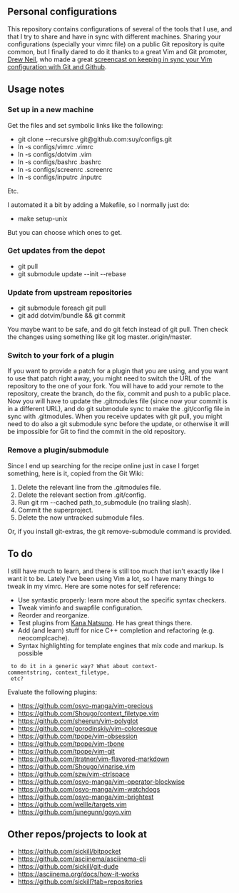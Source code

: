 ==Personal configurations==

This repository contains configurations of several of the tools that I use, and
that I try to share and have in sync with different machines. Sharing your
configurations (specially your vimrc file) on a public Git repository is quite
common, but I finally dared to do it thanks to a great Vim and Git promoter,
[http://drewneil.com/ Drew Neil], who made a great
[http://vimcasts.org/episodes/synchronizing-plugins-with-git-submodules-and-pathogen/ 
screencast on keeping in sync your Vim configuration with Git and Github].

==Usage notes==

===Set up in a new machine===

Get the files and set symbolic links like the following:

*git clone --recursive git@github.com:suy/configs.git
*ln -s configs/vimrc .vimrc
*ln -s configs/dotvim .vim
*ln -s configs/bashrc .bashrc
*ln -s configs/screenrc .screenrc
*ln -s configs/inputrc .inputrc

Etc.

I automated it a bit by adding a Makefile, so I normally just do:

*make setup-unix

But you can choose which ones to get.

===Get updates from the depot===

*git pull
*git submodule update --init --rebase

===Update from upstream repositories===

*git submodule foreach git pull
*git add dotvim/bundle && git commit

You maybe want to be safe, and do git fetch instead of git pull. Then check the
changes using something like git log master..origin/master.

===Switch to your fork of a plugin===

If you want to provide a patch for a plugin that you are using, and you want to
use that patch right away, you might need to switch the URL of the repository to
the one of your fork. You will have to add your remote to the repository, create
the branch, do the fix, commit and push to a public place. Now you will have to
update the .gitmodules file (since now your commit is in a different URL), and
do git submodule sync to make the .git/config file in sync with .gitmodules.
When you receive updates with git pull, you might need to do also a git
submodule sync before the update, or otherwise it will be impossible for Git to
find the commit in the old repository.

===Remove a plugin/submodule===

Since I end up searching for the recipe online just in case I forget something,
here is it, copied from the Git Wiki:

#Delete the relevant line from the .gitmodules file.
#Delete the relevant section from .git/config.
#Run git rm --cached path_to_submodule (no trailing slash).
#Commit the superproject.
#Delete the now untracked submodule files.

Or, if you install git-extras, the git remove-submodule command is provided.

==To do==

I still have much to learn, and there is still too much that isn't exactly like
I want it to be. Lately I've been using Vim a lot, so I have many things to
tweak in my vimrc. Here are some notes for self reference:

* Use syntastic properly: learn more about the specific syntax checkers.
* Tweak viminfo and swapfile configuration.
* Reorder and reorganize.
* Test plugins from [https://github.com/kana Kana Natsuno]. He has great things there.
* Add (and learn) stuff for nice C++ completion and refactoring (e.g. neocomplcache).
* Syntax highlighting for template engines that mix code and markup. Is possible
  to do it in a generic way? What about context-commentstring, context_filetype,
  etc?

Evaluate the following plugins:
* https://github.com/osyo-manga/vim-precious
* https://github.com/Shougo/context_filetype.vim
* https://github.com/sheerun/vim-polyglot
* https://github.com/gorodinskiy/vim-coloresque
* https://github.com/tpope/vim-obsession
* https://github.com/tpope/vim-tbone
* https://github.com/tpope/vim-git
* https://github.com/jtratner/vim-flavored-markdown
* https://github.com/Shougo/vinarise.vim
* https://github.com/szw/vim-ctrlspace
* https://github.com/osyo-manga/vim-operator-blockwise
* https://github.com/osyo-manga/vim-watchdogs
* https://github.com/osyo-manga/vim-brightest
* https://github.com/wellle/targets.vim
* https://github.com/junegunn/goyo.vim

== Other repos/projects to look at ==
* https://github.com/sickill/bitpocket
* https://github.com/asciinema/asciinema-cli
* https://github.com/sickill/git-dude
* https://asciinema.org/docs/how-it-works
* https://github.com/sickill?tab=repositories
